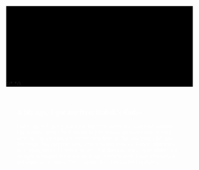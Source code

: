 
<div style="z-index:-1;position:relative;background-color:black;box-sizing:border-box;">
  <div style='z-index:-2;position:relative;height:100vh;width:85vw;margin-bottom:-95vh;'>
    <UpDown>
      <SVG icon="triangle" hiddenMobile width={48} stroke={colors.orange} left="10%" top="20%" />
      <SVG icon="hexa" width={48} stroke={colors.red} left="60%" top="70%" />
      <SVG icon="box" width={6} fill={colors['grey-darker']} left="60%" top="30%" />
      <SVG icon="circle" width={64} fill={colors.green} left="95%" top="5%" />
    </UpDown>
    <UpDownWide>
      <SVG icon="arrowUp" hiddenMobile width={16} fill={colors['blue-dark']} left="80%" top="10%" />
      <SVG icon="triangle" width={12} stroke={colors.white} left="90%" top="50%" />
      <SVG icon="circle" width={16} fill={colors['grey-darker']} left="70%" top="90%" />
      <SVG icon="triangle" width={16} stroke={colors['grey-darkest']} left="30%" top="65%" />
      <SVG icon="circle" width={6} fill={colors['grey-darkest']} left="75%" top="10%" />
      <SVG icon="upDown" hiddenMobile width={8} fill={colors['grey-darkest']} left="45%" top="10%" />
      <SVG icon="box" hiddenMobile width={64} fill={colors.purple} left="5%" top="90%" />
    </UpDownWide>
    <SVG icon="circle" hiddenMobile width={24} fill={colors['grey-darker']} left="5%" top="70%" />
    <SVG icon="circle" width={6} fill={colors['grey-darkest']} left="4%" top="20%" />
    <SVG icon="circle" width={12} fill={colors['grey-darkest']} left="50%" top="60%" />
    <SVG icon="upDown" width={8} fill={colors['grey-darkest']} left="95%" top="90%" />
    <SVG icon="upDown" hiddenMobile width={24} fill={colors['grey-darker']} left="40%" top="80%" />
    <SVG icon="triangle" width={8} stroke={colors['grey-darker']} left="25%" top="5%" />
    <SVG icon="box" width={6} fill={colors['grey-darkest']} left="10%" top="10%" />
    <SVG icon="box" width={12} fill={colors['grey-darkest']} left="40%" top="30%" />
    <SVG icon="hexa" width={16} stroke={colors['grey-darker']} left="10%" top="50%" />
    <SVG icon="hexa" width={8} stroke={colors['grey-darker']} left="80%" top="70%" />
  </div>
  {/* <MyFrame></MyFrame> */}
  
</div>

<article style="color: white; padding: 2em; font-family: 'Coming Soon', cursive;">

## A bit ago, I got my first Rubik’s Cube.
I sat on the bed, trying to solve it.
My brain overloaded, I watched YouTube, The scramble almost made me throw a fit.
When I got back home from my vacation, The attempts surely didn’t stop flowing.
The only thing I felt was frustration,
Days became weeks with no results showing.
Finally, after those long, irking weeks,
I finished my very first Rubik’s Cube.
I successfully used the right techniques, I was not any longer a cubing noob.
I later worked hard and improved my times, Yay, it’s done! Now I do not have to rhyme.
</article>
